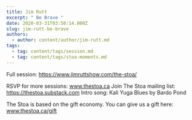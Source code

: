 ```yaml
---
title: Jim Rutt
excerpt: " Be Brave "
date: 2020-03-31T03:50:14.000Z
slug: jim-rutt-be-brave
authors:
  - author: content/author/jim-rutt.md
tags:
  - tag: content/tags/session.md
  - tag: content/tags/stoa-moments.md
---
```


Full session: https://www.jimruttshow.com/the-stoa/

RSVP for more sessions: www.thestoa.ca
Join The Stoa mailing list: https://thestoa.substack.com
Intro song: Kali Yuga Blues by Bardo Pond

The Stoa is based on the gift economy. You can give us a gift here: www.thestoa.ca/gift
